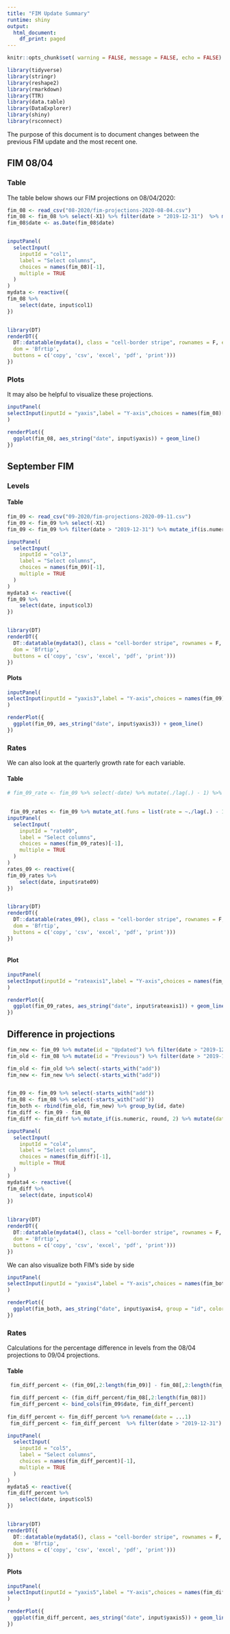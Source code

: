 ```yaml
---
title: "FIM Update Summary"
runtime: shiny
output:
  html_document:
    df_print: paged
---
```



```r
knitr::opts_chunk$set( warning = FALSE, message = FALSE, echo = FALSE)
```


```r
library(tidyverse)
library(stringr)
library(reshape2)
library(rmarkdown)
library(TTR)
library(data.table)
library(DataExplorer)
library(shiny)
library(rsconnect)
```

The purpose of this document is to document changes between the previous FIM update and the most recent one. 


## FIM 08/04

### Table 


The table below shows our FIM projections on 08/04/2020:
```r
fim_08 <- read_csv("08-2020/fim-projections-2020-08-04.csv")
fim_08 <- fim_08 %>% select(-X1) %>% filter(date > "2019-12-31")  %>% mutate_if(is.numeric, round, 2)
fim_08$date <- as.Date(fim_08$date)


inputPanel(
  selectInput(
    inputId = "col1",
    label = "Select columns",
    choices = names(fim_08)[-1], 
    multiple = TRUE
  )
)
mydata <- reactive({
fim_08 %>%
    select(date, input$col1)
})


library(DT)
renderDT({
  DT::datatable(mydata(), class = "cell-border stripe", rownames = F, editable = TRUE, extensions = 'Buttons', options = list(
  dom = 'Bfrtip',
  buttons = c('copy', 'csv', 'excel', 'pdf', 'print')))
})

```


### Plots


It may also be helpful to visualize these projections. 
```r
inputPanel(
selectInput(inputId = "yaxis",label = "Y-axis",choices = names(fim_08)[-1])
)

renderPlot({
  ggplot(fim_08, aes_string("date", input$yaxis)) + geom_line() 
})
```


## September FIM

### Levels

#### Table


```r
fim_09 <- read_csv("09-2020/fim-projections-2020-09-11.csv") 
fim_09 <- fim_09 %>% select(-X1)
fim_09 <- fim_09 %>% filter(date > "2019-12-31") %>% mutate_if(is.numeric, round, 2)

inputPanel(
  selectInput(
    inputId = "col3",
    label = "Select columns",
    choices = names(fim_09)[-1], 
    multiple = TRUE
  )
)
mydata3 <- reactive({
fim_09 %>%
    select(date, input$col3)
})


library(DT)
renderDT({
  DT::datatable(mydata3(), class = "cell-border stripe", rownames = F, editable = TRUE, extensions = 'Buttons', options = list(
  dom = 'Bfrtip',
  buttons = c('copy', 'csv', 'excel', 'pdf', 'print')))
})


```


#### Plots



```r
inputPanel(
selectInput(inputId = "yaxis3",label = "Y-axis",choices = names(fim_09)[-1])
)

renderPlot({
  ggplot(fim_09, aes_string("date", input$yaxis3)) + geom_line() 
})
```

### Rates

We can also look at the quarterly growth rate for each variable. 

#### Table 

```r
# fim_09_rate <- fim_09 %>% select(-date) %>% mutate(./lag(.) - 1) %>% 
  

 fim_09_rates <- fim_09 %>% mutate_at(.funs = list(rate = ~./lag(.) - 1), .vars = 2:length(fim_09)) %>% select(date, ends_with("rate")) %>% mutate_if(is.numeric, round, 2)
inputPanel(
  selectInput(
    inputId = "rate09",
    label = "Select columns",
    choices = names(fim_09_rates)[-1], 
    multiple = TRUE
  )
)
rates_09 <- reactive({
fim_09_rates %>%
    select(date, input$rate09)
})


library(DT)
renderDT({
  DT::datatable(rates_09(), class = "cell-border stripe", rownames = F, editable = TRUE, extensions = 'Buttons', options = list(
  dom = 'Bfrtip',
  buttons = c('copy', 'csv', 'excel', 'pdf', 'print')))
})



```

#### Plot
```r
inputPanel(
selectInput(inputId = "rateaxis1",label = "Y-axis",choices = names(fim_09_rates)[-1])
)

renderPlot({
  ggplot(fim_09_rates, aes_string("date", input$rateaxis1)) + geom_line() 
})
```




## Difference in projections





```r
fim_new <- fim_09 %>% mutate(id = "Updated") %>% filter(date > "2019-12-31") %>% mutate_if(is.numeric, round, 2)
fim_old <- fim_08 %>% mutate(id = "Previous") %>% filter(date > "2019-12-31") %>% mutate_if(is.numeric, round, 2)

fim_old <- fim_old %>% select(-starts_with("add"))
fim_new <- fim_new %>% select(-starts_with("add"))


fim_09 <- fim_09 %>% select(-starts_with("add"))
fim_08 <- fim_08 %>% select(-starts_with("add"))
fim_both <- rbind(fim_old, fim_new) %>% group_by(id, date)
fim_diff <- fim_09 - fim_08
fim_diff <- fim_diff %>% mutate_if(is.numeric, round, 2) %>% mutate(date = fim_09$date)

```

```r
inputPanel(
  selectInput(
    inputId = "col4",
    label = "Select columns",
    choices = names(fim_diff)[-1], 
    multiple = TRUE
  )
)
mydata4 <- reactive({
fim_diff %>%
    select(date, input$col4)
})


library(DT)
renderDT({
  DT::datatable(mydata4(), class = "cell-border stripe", rownames = F, editable = TRUE, extensions = 'Buttons', options = list(
  dom = 'Bfrtip',
  buttons = c('copy', 'csv', 'excel', 'pdf', 'print')))
})


```


We can also visualize both FIM's side by side


```r
inputPanel(
selectInput(inputId = "yaxis4",label = "Y-axis",choices = names(fim_both)[-1])
)

renderPlot({
  ggplot(fim_both, aes_string("date", input$yaxis4, group = "id", color = "id")) + geom_line() 
})
```

### Rates

Calculations for the percentage difference in levels from the 08/04 projections to 09/04 projections. 

#### Table

```r
 fim_diff_percent <- (fim_09[,2:length(fim_09)] - fim_08[,2:length(fim_08)])

 fim_diff_percent <- (fim_diff_percent/fim_08[,2:length(fim_08)]) 
 fim_diff_percent <- bind_cols(fim_09$date, fim_diff_percent)
 
fim_diff_percent <- fim_diff_percent %>% rename(date = ...1)
 fim_diff_percent <- fim_diff_percent  %>% filter(date > "2019-12-31") %>% mutate_if(is.numeric, round, 2)
```


```r
inputPanel(
  selectInput(
    inputId = "col5",
    label = "Select columns",
    choices = names(fim_diff_percent)[-1], 
    multiple = TRUE
  )
)
mydata5 <- reactive({
fim_diff_percent %>%
    select(date, input$col5)
})


library(DT)
renderDT({
  DT::datatable(mydata5(), class = "cell-border stripe", rownames = F, editable = TRUE, extensions = 'Buttons', options = list(
  dom = 'Bfrtip',
  buttons = c('copy', 'csv', 'excel', 'pdf', 'print')))
})


```


#### Plots


```r
inputPanel(
selectInput(inputId = "yaxis5",label = "Y-axis",choices = names(fim_diff_percent)[-1])
)

renderPlot({
  ggplot(fim_diff_percent, aes_string("date", input$yaxis5)) + geom_line() +  scale_y_continuous(labels=scales::percent) 
})
```

